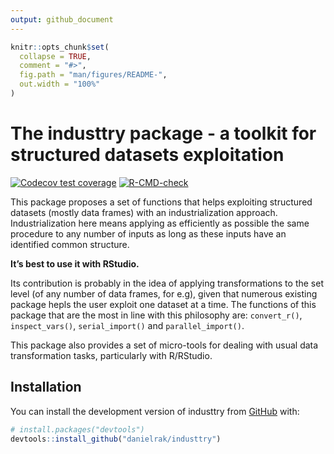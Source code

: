 ```yaml
---
output: github_document
---
```


<!-- README.md is generated from README.Rmd. Please edit that file -->

```r
knitr::opts_chunk$set(
  collapse = TRUE,
  comment = "#>",
  fig.path = "man/figures/README-",
  out.width = "100%"
)
```

# The industtry package - a toolkit for structured datasets exploitation

<!-- badges: start -->
[![Codecov test coverage](https://codecov.io/gh/danielrak/industtry/branch/master/graph/badge.svg)](https://app.codecov.io/gh/danielrak/industtry?branch=master)
[![R-CMD-check](https://github.com/danielrak/industtry/actions/workflows/R-CMD-check.yaml/badge.svg)](https://github.com/danielrak/industtry/actions/workflows/R-CMD-check.yaml)
<!-- badges: end -->

This package proposes a set of functions that helps exploiting structured datasets (mostly data frames) with an industrialization approach. Industrialization here means applying as efficiently as possible the same procedure to any number of inputs as long as these inputs have an identified common structure. 

**It's best to use it with RStudio.**

Its contribution is probably in the idea of applying transformations to the set level (of any number of data frames, for e.g), given that numerous existing package hepls the user exploit one dataset at a time. The functions of this package that are the most in line with this philosophy are: `convert_r()`, `inspect_vars()`, `serial_import()` and `parallel_import()`. 

This package also provides a set of micro-tools for dealing with usual data transformation tasks, particularly with R/RStudio.

## Installation

You can install the development version of industtry from [GitHub](https://github.com/) with:

``` r
# install.packages("devtools")
devtools::install_github("danielrak/industtry")
```
